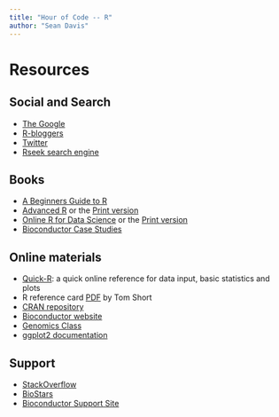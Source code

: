 ```yaml
---
title: "Hour of Code -- R"
author: "Sean Davis"
---
```


# Resources

## Social and Search

- [The Google](https://www.google.com/search?q=introduction+to+R+programming)
- [R-bloggers](https://www.r-bloggers.com)
- [Twitter](https://twitter.com/search?q=%23rstats&src=typd&lang=en)
- [Rseek search engine](http://rseek.org/)

## Books

- [A Beginners Guide to R](http://www.springer.com/us/book/9780387938363)
- [Advanced R](http://adv-r.had.co.nz/) or the [Print version](https://www.amazon.com/dp/1466586966/ref=cm_sw_su_dp?tag=devtools-20)
- [Online R for Data Science](http://r4ds.had.co.nz/) or the [Print version](https://www.amazon.com/R-Data-Science-Hadley-Wickham/dp/1491910399/ref=as_li_ss_tl?ie=UTF8&qid=1469550189&sr=8-1&keywords=R+for+data+science&linkCode=sl1&tag=devtools-20&linkId=6fe0069f9605cf847ed96c191f4e84dd)
- [Bioconductor Case Studies](https://www.bioconductor.org/help/publications/books/bioconductor-case-studies/)

## Online materials

- [Quick-R](http://www.statmethods.net/): a quick online reference for data input, basic statistics and plots
- R reference card [PDF](https://cran.r-project.org/doc/contrib/Short-refcard.pdf) by Tom Short
- [CRAN repository](https://cran.r-project.org)
- [Bioconductor website](https://bioconductor.org)
- [Genomics Class](http://genomicsclass.github.io/book/)
- [ggplot2 documentation](http://docs.ggplot2.org/current/)

## Support

- [StackOverflow](https://stackoverflow.org)
- [BioStars](https://biostars.org)
- [Bioconductor Support Site](https://support.bioconductor.org/)

